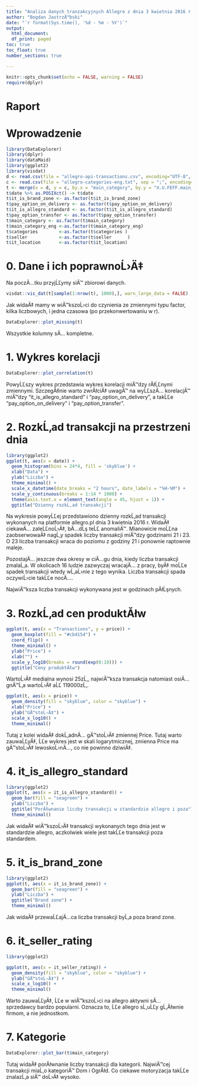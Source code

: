 ---
title: "Analiza danych tranzakcyjnych Allegro z dnia 3 kwietnia 2016 r." 
author: "Bogdan JastrzÄ™bski"
date: "`r format(Sys.time(), '%d - %m - %Y')`"
output:
  html_document:
  df_print: paged
toc: true
toc_float: true
number_sections: true

---

```{r setup, include=FALSE}
knitr::opts_chunk$set(echo = FALSE, warning = FALSE)
require(dplyr)
```

# Raport 

# Wprowadzenie

  ```{r, cache = TRUE, echo = FALSE}
library(DataExplorer)
library(dplyr)
library(dataMaid)
library(ggplot2)
library(visdat)
d <- read.csv(file = "allegro-api-transactions.csv", encoding="UTF-8", stringsAsFactors=FALSE)
c <- read.csv(file = "allegro-categories-eng.txt", sep = ";", encoding="UTF-8", stringsAsFactors=FALSE)
t <- merge(x = d, y = c, by.x = "main_category", by.y = "X.U.FEFF.main_category", all.x = TRUE)
t$date %>% as.POSIXct() -> t$date
t$it_is_brand_zone <- as.factor(t$it_is_brand_zone)
t$pay_option_on_delivery <- as.factor(t$pay_option_on_delivery)
t$it_is_allegro_standard <- as.factor(t$it_is_allegro_standard)
t$pay_option_transfer <- as.factor(t$pay_option_transfer)
t$main_category <- as.factor(t$main_category)
t$main_category_eng <-as.factor(t$main_category_eng)  
t$categories        <-as.factor(t$categories )
t$seller            <-as.factor(t$seller      )       
t$it_location       <-as.factor(t$it_location)
```

# 0. Dane i ich poprawnoĹ›Ä‡

Na poczÄ…tku przyjĹĽymy siÄ™ zbiorowi danych.

```{r}
visdat::vis_dat(t[sample(1:nrow(t), 1000),], warn_large_data = FALSE)
```

Jak widaÄ‡ mamy w wiÄ™kszoĹ›ci do czynienia ze zmiennymi typu factor, kilka liczbowych, i jedna czasowa (po przekonwertowaniu w r).

```{r}
DataExplorer::plot_missing(t)
```

Wszystkie kolumny sÄ… kompletne.

# 1. Wykres korelacji

  ```{r} 
DataExplorer::plot_correlation(t)
```

PowyĹĽszy wykres przedstawia wykres korelacji miÄ™dzy rĂłĹĽnymi zmiennymi. SzczegĂłlnie warto zwrĂłciÄ‡ uwagÄ™ na wyĹĽszÄ… korelacjÄ™ miÄ™dzy "it_is_allegro_standard" i "pay_option_on_delivery", a takĹĽe  "pay_option_on_delivery" i  "pay_option_transfer".

# 2. RozkĹ‚ad transakcji na przestrzeni dnia

```{r}
library(ggplot2)
ggplot(t, aes(x = date)) +
  geom_histogram(bins = 24*4, fill = 'skyblue') +
  xlab("Data") + 
  ylab("Liczba") + 
  theme_minimal() + 
  scale_x_datetime(date_breaks = "2 hours", date_labels = "%H-%M") +
  scale_y_continuous(breaks = 1:14 * 1000) +
  theme(axis.text.x = element_text(angle = 45, hjust = 1)) + 
  ggtitle("Dzienny rozkĹ‚ad transakcji")

```

Na wykresie powyĹĽej przedstawiono dzienny rozkĹ‚ad transakcji wykonanych na platformie allegro.pl dnia 3 kwietnia 2016 r.
WidaÄ‡ ciekawÄ… zaleĹĽnoĹ›Ä‡, bÄ…dĹş teĹĽ anomaliÄ™. Mianowicie moĹĽna zaobserwowaÄ‡ nagĹ‚y spadek liczby transakcji miÄ™dzy godzinami
21 i 23. O 23 liczba transakcji wraca do poziomu z godziny 21 i ponownie raptownie maleje. 

PozostajÄ… jeszcze dwa okresy w ciÄ…gu dnia, kiedy liczba transakcji
zmalaĹ‚a. W okolicach 16 ludzie zazwyczaj wracajÄ… z pracy, byÄ‡ moĹĽe spadek transakcji wtedy wĹ‚aĹ›nie z tego wynika. Liczba transakcji spada oczywiĹ›cie takĹĽe nocÄ…. 

NajwiÄ™ksza liczba transakcji wykonywana jest w godzinach pĂłĹşnych.

# 3. RozkĹ‚ad cen produktĂłw

```{r}
ggplot(t, aes(x = "Transactions", y = price)) +
  geom_boxplot(fill = "#cb4154") +
  coord_flip() +
  theme_minimal() +
  ylab("Price") +
  xlab("") +
  scale_y_log10(breaks = round(exp(0:10))) +
  ggtitle("Ceny produktĂłw")
```

WartoĹ›Ä‡ medialna wynosi 25zĹ‚, najwiÄ™ksza transakcja natomiast osiÄ…gnÄ™Ĺ‚a wartoĹ›Ä‡ aĹĽ 119000zĹ‚.

```{r}
ggplot(t, aes(x = price)) +
  geom_density(fill = "skyblue", color = "skyblue") + 
  xlab("Price") + 
  ylab("GÄ™stoĹ›Ä‡") + 
  scale_x_log10() + 
  theme_minimal() 
```

Tutaj z kolei widaÄ‡ dokĹ‚adnÄ… gÄ™stoĹ›Ä‡ zmiennej Price. Tutaj warto zauwaĹĽyÄ‡, ĹĽe wykres jest w skali logarytmicznej, zmienna Price ma gÄ™stoĹ›Ä‡ lewoskoĹ›nÄ…, co nie powinno dziwiÄ‡.


# 4. it_is_allegro_standard

```{r}
library(ggplot2)
ggplot(t, aes(x = it_is_allegro_standard)) +
  geom_bar(fill = "seagreen") +
  ylab("Liczba") + 
  ggtitle("PorĂłwnanie liczby transakcji w standardzie allegro i poza") +
  theme_minimal()
```

Jak widaÄ‡ wiÄ™kszoĹ›Ä‡ transakcji wykonanych tego dnia jest w standardzie allegro, aczkolwiek wiele
jest takĹĽe transakcji poza standardem.

# 5. it_is_brand_zone

```{r}
library(ggplot2)
ggplot(t, aes(x = it_is_brand_zone)) +
  geom_bar(fill = "seagreen") +
  ylab("Liczba") + 
  ggtitle("Brand zone") +
  theme_minimal()
```

Jak widaÄ‡ przewaĹĽajÄ…ca liczba transakcji byĹ‚a poza brand zone. 

# 6. it_seller_rating

```{r}
library(ggplot2)

ggplot(t, aes(x = it_seller_rating)) +
  geom_density(fill = "skyblue", color = "skyblue") + 
  ylab("GÄ™stoĹ›Ä‡") +
  scale_x_log10() + 
  theme_minimal()

```

Warto zauwaĹĽyÄ‡, ĹĽe w wiÄ™kszoĹ›ci na allegro aktywni sÄ… sprzedawcy bardzo popularni. Oznacza to, ĹĽe allegro sĹ‚uĹĽy gĹ‚Ăłwnie firmom, a nie jednostkom.

# 7. Kategorie

```{r}
DataExplorer::plot_bar(t$main_category)
```

Tutaj widaÄ‡ porĂłwnanie liczby transakcji dla kategorii. NajwiÄ™cej transakcji miaĹ‚o kategoriÄ™ Dom i OgrĂłd. Co ciekawe motoryzacja takĹĽe znalazĹ‚a siÄ™ doĹ›Ä‡ wysoko.


